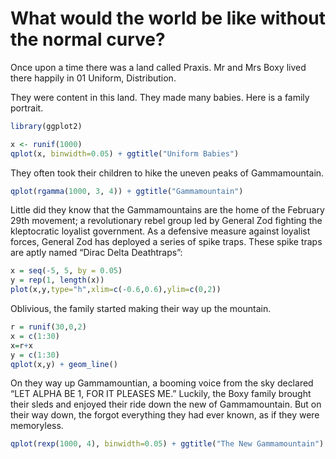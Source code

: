 What would the world be like without the normal curve?
========================================================

Once upon a time there was a land called Praxis. Mr and Mrs Boxy lived there happily in 01 Uniform, Distribution. 

They were content in this land. They made many babies. Here is a family portrait.
```r
library(ggplot2)

x <- runif(1000)
qplot(x, binwidth=0.05) + ggtitle("Uniform Babies")
```

They often took their children to hike the uneven peaks of Gammamountain.
```r
qplot(rgamma(1000, 3, 4)) + ggtitle("Gammamountain")
```

Little did they know that the Gammamountains are the home of the February 29th movement; a revolutionary rebel group led by General Zod fighting the kleptocratic loyalist government.  As a defensive measure against loyalist forces, General Zod has deployed a series of spike traps.  These spike traps are aptly named "Dirac Delta Deathtraps":
```r
x = seq(-5, 5, by = 0.05)
y = rep(1, length(x))
plot(x,y,type="h",xlim=c(-0.6,0.6),ylim=c(0,2))
```

Oblivious, the family started making their way up the mountain.
```r
r = runif(30,0,2)
x = c(1:30)
x=r+x
y = c(1:30)
qplot(x,y) + geom_line()
```

On they way up Gammamountian, a booming voice from the sky declared "LET ALPHA BE 1, FOR IT PLEASES ME." Luckily, the Boxy family brought their sleds and enjoyed their ride down the new of Gammamountain. But on their way down, the forgot everything they had ever known, as if they were memoryless.
```r
qplot(rexp(1000, 4), binwidth=0.05) + ggtitle("The New Gammamountain")

```